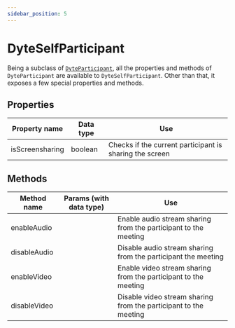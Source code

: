 ```yaml
---
sidebar_position: 5
---
```


# DyteSelfParticipant

Being a subclass of [`DyteParticipant`](./participant), all the properties and methods of `DyteParticipant` are available to `DyteSelfParticipant`. Other than that, it exposes a few special properties and methods.

## Properties

| Property name   | Data type | Use                                                     |
| --------------- | --------- | ------------------------------------------------------- |
| isScreensharing | boolean   | Checks if the current participant is sharing the screen |

## Methods

| Method name  | Params (with data type) | Use                                                              |
| ------------ | ----------------------- | ---------------------------------------------------------------- |
| enableAudio  |                         | Enable audio stream sharing from the participant to the meeting  |
| disableAudio |                         | Disable audio stream sharing from the participant the meeting    |
| enableVideo  |                         | Enable video stream sharing from the participant to the meeting  |
| disableVideo |                         | Disable video stream sharing from the participant to the meeting |

<!-- | enableScreenshare  |                         | Enable screensharing from the participant to the meeting         |
| disableScreenshare |                         | Disable screen sharing from the participant to the meeting       | -->
